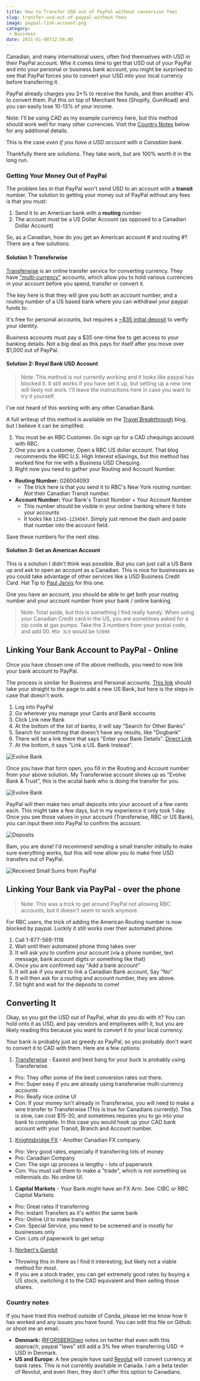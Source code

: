 ```yaml
---
title: How to Transfer USD out of PayPal without conversion fees
slug: transfer-usd-out-of-paypal-without-fees
image: paypal-link-account.png
category:
 - Business
date: 2021-01-08T12:56:00
---
```


Canadian, and many international users, often find themselves with USD in their PayPal account. Whe it comes time to get that USD out of your PayPal and into your personal or business bank account, you might be surprised to see that PayPal forces you to convert your USD into your local currency before transferring it.

PayPal already charges you 3+% to receive the funds, and then another 4% to convert them. Put this on top of Merchant fees (Shopify, GumRoad) and you can easily lose 10-13% of your income.

Note: I'll be using CAD as my example currency here, but this method should work well for many other currencies. Visit the [Country Notes](#Country-notes) below for any additional details.

This is the case _even if you have a USD account with a Canadian bank_.

Thankfully there are solutions. They take work, but are 100% worth it in the long run.

### Getting Your Money Out of PayPal

The problem lies in that PayPal won't send USD to an account with a **transit** number. The solution to getting your money out of PayPal without any fees is that you must:

1. Send it to an American bank with a **routing** number
2. The account must be a US Dollar Account (as opposed to a Canadian Dollar Account)

So, as a Canadian, how do you get an American account # and routing #? There are a few solutions.

#### Solution 1: Transferwise

[Transferwise](https://transferwise.prf.hn/l/7gpROn4) is an online transfer service for converting currency. They have ["multi-currency"](https://transferwise.prf.hn/l/7gpROn4) accounts, which allow you to hold various currencies in your account before you spend, transfer or convert it.

The key here is that they will give you both an account number, and a routing number of a US based bank where you can withdrawl your paypal funds to.

It's free for personal accounts, but requires a [~$35 initial deposit](https://transferwise.prf.hn/l/62GbEPk) to verify your identity.

Business accounts must pay a $35 one-time fee to get access to your banking details. Not a big deal as this pays for itself after you move over $1,000 out of PayPal.

#### Solution 2: Royal Bank USD Account

> Note: This method is not currently working and it looks like paypal has blocked it. It still works if you have set it up, but setting up a new one will likely not work. I'll leave the instructions here in case you want to try it yourself.

I've not heard of this working with any other Canadian Bank.

A full writeup of this method is available on the [Travel Breakthrough](https://travelblogbreakthrough.com/canadian-paypal-users-transfer-usd-bank/) blog, but I believe it can be simplifed:

1. You must be an RBC Customer. Go sign up for a CAD chequings account with RBC.
2. One you are a customer, Open a RBC US dollar account. That blog recommends the RBC U.S. High Interest eSavings, but this method has worked fine for me with a Business USD Chequing.
3. Right now you need to gather your Routing and Account Number.

* **Routing Number:** 026004093
  * The trick here is that you send it to RBC's New York routing number. _Not_ their Canadian Transit number.
* **Account Number:** Your Bank's Transit Number + Your Account Number
  * This number should be visible in your online banking where it lists your accounts
  * It looks like `12345-1234567`. Simply just remove the dash and paste that number into the account field.

Save these numbers for the next step.

#### Solution 3: Get an American Account

This is a solution I didn't think was possible. But you can just call a US Bank up and ask to open an account as a Canadian. This is nice for businesses as you could take advantage of other services like a USD Business Credit Card. Hat Tip to [Paul Jarvis](https://twitter.com/pjrvs/status/1347198086351712256) for this one.

One you have an account, you should be able to get both your routing number and your account number from your bank / online banking.

> Note: Total aside, but this is something I find really handy. When using your Canadian Credit card in the US, you are sometimes asked for a zip code at gas pumps. Take the 3 numbers from your postal code, and add 00. `M5V 3L9` would be `53900`

## Linking Your Bank Account to PayPal - Online

Once you have chosen one of the above methods, you need to now link your bank account to PayPal.

The process is similar for Business and Personal accounts. [This link](https://www.paypal.com/myaccount/money/banks/new?type=US_LOCAL&isManualAddBankFlow=true) should take your straight to the page to add a new US Bank, but here is the steps in case that doesn't work.

1. Log into PayPal
2. Go wherever you manage your Cards and Bank accounts
3. Click Link new Bank
4. At the bottom of the list of banks, it will say  "Search for Other Banks"
5. Search for something that doesn't have any results, like "Dogbank"
6. There will be a link there that says "Enter your Bank Details". [Direct Link](https://www.paypal.com/myaccount/money/banks/new?type=MANUAL)
7. At the bottom, it says "Link a US. Bank Instead".

![Evolve Bank](./paypal-link-account.png)

Once you have that form open, you fill in the Routing and Account number from your above solution. My Transferwise account shows up as "Evolve Bank & Trust", this is the acutal bank who is doing the transfer for you.

![Evolve Bank](./evolve-bank.png)

PayPal will then make two small deposits into your account of a few cents each. This might take a few days, but in my experience it only took 1 day. Once you see those values in your account (Transferwise, RBC or US Bank), you can input them into PayPal to confirm the account.

![Deposits](./paypal-deposits.png)

Bam, you are done! I'd recommend sending a small transfer initially to make sure everything works, but this will now allow you to make free USD transfers out of PayPal.

![Received Small Sums from PayPal](./paypal-received.png)

## Linking Your Bank via PayPal - over the phone

> Note: This was a trick to get around PayPal not allowing RBC accounts, but it doesn't seem to work anymore.

For RBC users, the trick of adding the American Routing number is now blocked by paypal. Luckily it still works over their automated phone.

1. Call 1-877-569-1116
2. Wait until their automated phone thing takes over
3. It will ask you to confirm your account (via a phone number, text message, bank account digits or something like that)
4. Once you are confirmed say "Add a bank account"
5. It will ask if you want to link a Canadian Bank account, Say "No"
6. It will then ask for a routing and account number, they are above.
7. Sit tight and wait for the deposits to come!

## Converting It

Okay, so you got the USD out of PayPal, what do you do with it? You can hold onto it as USD, and pay vendors and employees with it, but you are likely reading this because you want to convert it to your local currency.

Your bank is probably just as greedy as PayPal, so you probably don't want to convert it to CAD with them. Here are a few options:

  1. [Transferwise](https://transferwise.prf.hn/l/7gpROn4) - Easiest and best bang for your buck is probably using Transferwise.
  * Pro: They offer some of the best conversion rates out there.
  * Pro: Super easy if you are already using transferwise multi-currency accounts
  * Pro: Really nice online UI
  * Con: If your money isn't already in Transferwise, you will need to make a wire transfer to Transferwise (This is true for Canadians currently). This is slow, can cost $15-30, and sometimes requires you to go into your bank to complete. In this case you would hook up your CAD bank account with your Transit, Branch and Account number.

  1. [Knightsbridge FX](https://www.knightsbridgefx.com) - Another Canadian FX company.
  * Pro: Very good rates, especially if transferring lots of money
  * Pro: Canadian Company
  * Con: The sign up process is lengthy - lots of paperwork
  * Con: You must call them to make a "trade", which is not something us millennials do. No online UI.
  1. **Capital Markets** - Your Bank might have an FX Arm. See: CIBC or RBC Capital Markets
  * Pro: Great rates if transferring
  * Pro: Instant Transfers as it's within the same bank
  * Pro: Online UI to make transfers
  * Con: Special Service, you need to be screened and is mostly for businesses only
  * Con: Lots of paperwork to get setup
  1. [Norbert's Gambit](https://canadiancouchpotato.com/2013/12/03/norberts-gambit-the-complete-guide/)
  * Throwing this in there as I find it interesting, but likely not a viable method for most.
  * If you are a stock trader, you can get extremely good rates by buying a US stock, switching it to the CAD equivalent and then selling those shares.


### Country notes

If you have tried this method outside of Canda, please let me know how it has worked and any issues you have found. You can edit this file on Github or shoot me an email.

* **Denmark:** [@FORSBERGtwo](https://twitter.com/FORSBERGtwo/status/1347229522010243072) notes on twitter that even with this approach, paypal "laws" still add a 3% fee when transferring USD → USD in Denmark.
* **US and Europe**: A few people have said [Revolut](https://www.revolut.com/en-US/help/my-accounts/exchanging-money/what-foreign-exchange-rate-will-i-get) will convert currency at bank rates. This is not currently available in Canada. I am a beta tester of Revolut, and even then, they don't offer this option to Canadians.

